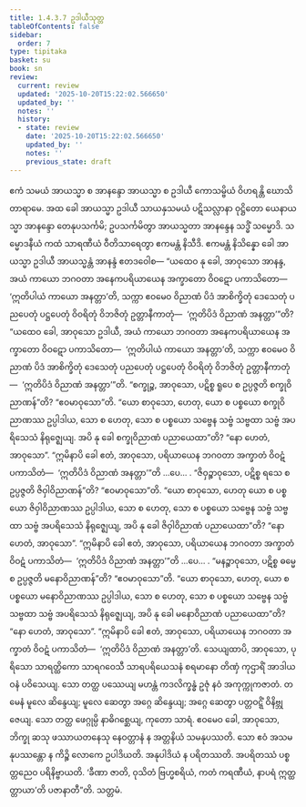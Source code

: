 ```yaml
---
title: 1.4.3.7 ဥဒါယီသုတ္တ
tableOfContents: false
sidebar:
  order: 7
type: tipitaka
basket: su
book: sn
review:
  current: review
  updated: '2025-10-20T15:22:02.566650'
  updated_by: ''
  notes: ''
  history:
  - state: review
    date: '2025-10-20T15:22:02.566650'
    updated_by: ''
    notes: ''
    previous_state: draft
---
```



<DynamicBreadcrumb />


<ReviewStatus review={frontmatter.review} showDetails={true} />

<HypothesisAnnotation frontmatter={frontmatter} />

<Division number="234" book="sn" e="ch" v="18" p="314">

<Paragraph number="969" book="sn">
ဧကံ သမယံ အာယသ္မာ စ အာနန္ဒော အာယသ္မာ စ ဥဒါယီ ကောသမ္ဗိယံ ဝိဟရန္တိ ဃောသိတာရာမေ. အထ ခေါ အာယသ္မာ ဥဒါယီ သာယနှသမယံ ပဋိသလ္လာနာ ဝုဋ္ဌိတော ယေနာယသ္မာ အာနန္ဒော တေနုပသင်္ကမိ; ဥပသင်္ကမိတွာ အာယသ္မတာ အာနန္ဒေန သဒ္ဓိံ သမ္မောဒိ. သမ္မောဒနီယံ ကထံ သာရဏီယံ ဝီတိသာရေတွာ ဧကမန္တံ နိသီဒိ. ဧကမန္တံ နိသိန္နော ခေါ အာယသ္မာ ဥဒါယီ အာယသ္မန္တံ အာနန္ဒံ ဧတဒဝေါစ—
</Paragraph>

<Paragraph number="970" book="sn">
“ယထေဝ နု ခေါ, အာဝုသော အာနန္ဒ, အယံ ကာယော ဘဂဝတာ အနေကပရိယာယေန အက္ခာတော ဝိဝဋော ပကာသိတော—  ‘ဣတိပါယံ ကာယော အနတ္တာ’တိ, သက္ကာ ဧဝမေဝ ဝိညာဏံ ပိဒံ အာစိက္ခိတုံ ဒေသေတုံ ပညပေတုံ ပဋ္ဌပေတုံ ဝိဝရိတုံ ဝိဘဇိတုံ ဥတ္တာနီကာတုံ—  ‘ဣတိပိဒံ ဝိညာဏံ အနတ္တာ’”တိ?
</Paragraph>

<Paragraph number="971" book="sn">
“ယထေဝ ခေါ, အာဝုသော ဥဒါယီ, အယံ ကာယော ဘဂဝတာ အနေကပရိယာယေန အက္ခာတော ဝိဝဋော ပကာသိတော—  ‘ဣတိပါယံ ကာယော အနတ္တာ’တိ, သက္ကာ ဧဝမေဝ ဝိညာဏံ ပိဒံ အာစိက္ခိတုံ ဒေသေတုံ ပညပေတုံ ပဋ္ဌပေတုံ ဝိဝရိတုံ ဝိဘဇိတုံ ဥတ္တာနီကာတုံ—  ‘ဣတိပိဒံ ဝိညာဏံ အနတ္တာ’”တိ.
</Paragraph>

<Paragraph number="972" book="sn">
“စက္ခုဉ္စ, အာဝုသော, ပဋိစ္စ ရူပေ စ ဥပ္ပဇ္ဇတိ စက္ခုဝိညာဏန်”တိ? “ဧဝမာဝုသော”တိ. “ယော စာဝုသော, ဟေတု, ယော စ ပစ္စယော စက္ခုဝိညာဏဿ ဥပ္ပါဒါယ, သော စ ဟေတု, သော စ ပစ္စယော သဗ္ဗေန သဗ္ဗံ သဗ္ဗထာ သဗ္ဗံ အပရိသေသံ နိရုဇ္ဈေယျ. အပိ နု ခေါ စက္ခုဝိညာဏံ ပညာယေထာ”တိ? “နော ဟေတံ, အာဝုသော”. “ဣမိနာပိ ခေါ ဧတံ, အာဝုသော, ပရိယာယေန ဘဂဝတာ အက္ခာတံ ဝိဝဋံ ပကာသိတံ—  ‘ဣတိပိဒံ ဝိညာဏံ အနတ္တာ’”တိ …ပေ… .
</Paragraph>

<Paragraph number="973" book="sn">
“ဇိဝှဉ္စာဝုသော, ပဋိစ္စ ရသေ စ ဥပ္ပဇ္ဇတိ ဇိဝှါဝိညာဏန်”တိ? “ဧဝမာဝုသော”တိ. “ယော စာဝုသော, ဟေတု ယော စ ပစ္စယော ဇိဝှါဝိညာဏဿ ဥပ္ပါဒါယ, သော စ ဟေတု, သော စ ပစ္စယော သဗ္ဗေန သဗ္ဗံ သဗ္ဗထာ သဗ္ဗံ အပရိသေသံ နိရုဇ္ဈေယျ, အပိ နု ခေါ ဇိဝှါဝိညာဏံ ပညာယေထာ”တိ? “နော ဟေတံ, အာဝုသော”. “ဣမိနာပိ ခေါ ဧတံ, အာဝုသော, ပရိယာယေန ဘဂဝတာ အက္ခာတံ ဝိဝဋံ ပကာသိတံ—  ‘ဣတိပိဒံ ဝိညာဏံ အနတ္တာ’”တိ …ပေ… .
</Paragraph>

<Paragraph number="974" book="sn">
“မနဉ္စာဝုသော, ပဋိစ္စ ဓမ္မေ စ ဥပ္ပဇ္ဇတိ မနောဝိညာဏန်”တိ? “ဧဝမာဝုသော”တိ. “ယော စာဝုသော, ဟေတု, ယော စ ပစ္စယော မနောဝိညာဏဿ ဥပ္ပါဒါယ, သော စ ဟေတု, သော စ ပစ္စယော သဗ္ဗေန သဗ္ဗံ သဗ္ဗထာ သဗ္ဗံ အပရိသေသံ နိရုဇ္ဈေယျ, အပိ နု ခေါ မနောဝိညာဏံ ပညာယေထာ”တိ? “နော ဟေတံ, အာဝုသော”. “ဣမိနာပိ ခေါ ဧတံ, အာဝုသော, ပရိယာယေန ဘဂဝတာ အက္ခာတံ ဝိဝဋံ ပကာသိတံ—  ‘ဣတိပိဒံ ဝိညာဏံ အနတ္တာ’တိ.
</Paragraph>

<Paragraph number="975" book="sn">
သေယျထာပိ, အာဝုသော, ပုရိသော သာရတ္ထိကော သာရဂဝေသီ သာရပရိယေသနံ စရမာနော တိဏှံ ကုဌာရိံ အာဒါယ ဝနံ ပဝိသေယျ. သော တတ္ထ ပဿေယျ မဟန္တံ ကဒလိက္ခန္ဓံ ဥဇုံ နဝံ အကုက္ကုကဇာတံ. တမေနံ မူလေ ဆိန္ဒေယျ; မူလေ ဆေတွာ အဂ္ဂေ ဆိန္ဒေယျ; အဂ္ဂေ ဆေတွာ ပတ္တဝဋ္ဋိံ ဝိနိဗ္ဘုဇေယျ. သော တတ္ထ ဖေဂ္ဂုမ္ပိ နာဓိဂစ္ဆေယျ, ကုတော သာရံ. ဧဝမေဝ ခေါ, အာဝုသော, ဘိက္ခု ဆသု ဖဿာယတနေသု နေဝတ္တာနံ န အတ္တနိယံ သမနုပဿတိ. သော ဧဝံ အသမနုပဿန္တော န ကိဉ္စိ လောကေ ဥပါဒိယတိ. အနုပါဒိယံ န ပရိတဿတိ. အပရိတဿံ ပစ္စတ္တညေဝ ပရိနိဗ္ဗာယတိ. ‘ခီဏာ ဇာတိ, ဝုသိတံ ဗြဟ္မစရိယံ, ကတံ ကရဏီယံ, နာပရံ ဣတ္ထတ္တာယာ’တိ ပဇာနာတီ”တိ.

</Paragraph>
</Division>

<Paragraph number="976" type="center" book="sn">
သတ္တမံ.
</Paragraph>